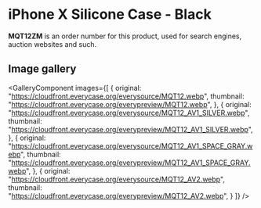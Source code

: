 
# iPhone X Silicone Case - Black

<Callout type='info' emoji='👉🏻'>**MQT12ZM** is an order number for this product, used for search engines, auction websites and such.</Callout>

## Image gallery

<GalleryComponent
    images={[
      {
        original: "https://cloudfront.everycase.org/everysource/MQT12.webp",
        thumbnail: "https://cloudfront.everycase.org/everypreview/MQT12.webp",
      },
      {
        original: "https://cloudfront.everycase.org/everysource/MQT12_AV1_SILVER.webp",
        thumbnail: "https://cloudfront.everycase.org/everypreview/MQT12_AV1_SILVER.webp",
      },
      {
        original: "https://cloudfront.everycase.org/everysource/MQT12_AV1_SPACE_GRAY.webp",
        thumbnail: "https://cloudfront.everycase.org/everypreview/MQT12_AV1_SPACE_GRAY.webp",
      },
      {
        original: "https://cloudfront.everycase.org/everysource/MQT12_AV2.webp",
        thumbnail: "https://cloudfront.everycase.org/everypreview/MQT12_AV2.webp",
      }
    ]}
  />
